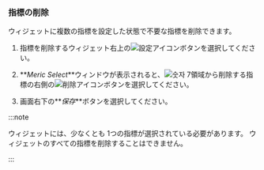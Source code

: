 ### 指標の削除

ウィジェットに複数の指標を設定した状態で不要な指標を削除できます。

1.  指標を削除するウィジェット右上の![設定アイコン](/img/ico-setting.svg)ボタンを選択してください。

2.  **_Meric Select_**ウィンドウが表示されると、![숫자 7](/img/number-07.png)領域から削除する指標の右側の![削除アイコン](/img/ico-trash.svg)ボタンを選択してください。

3.  画面右下の**_保存_**ボタンを選択してください。

:::note

ウィジェットには、少なくとも 1つの指標が選択されている必要があります。 ウィジェットのすべての指標を削除することはできません。

:::
